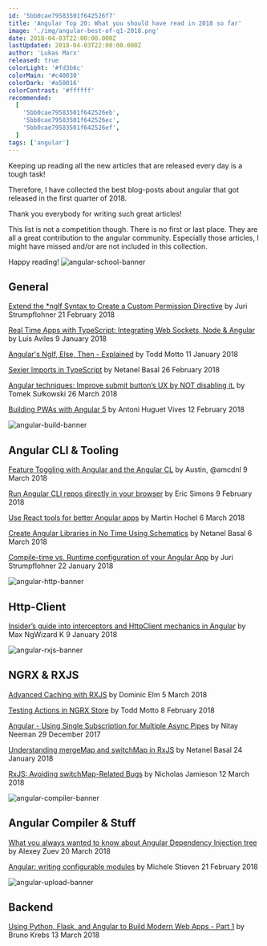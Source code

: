 ```yaml
---
id: '5bb0cae79583501f642526f7'
title: 'Angular Top 20: What you should have read in 2018 so far'
image: './img/angular-best-of-q1-2018.png'
date: 2018-04-03T22:00:00.000Z
lastUpdated: 2018-04-03T22:00:00.000Z
author: 'Lukas Marx'
released: true
colorLight: '#fd3b6c'
colorMain: '#c40030'
colorDark: '#a50016'
colorContrast: '#ffffff'
recommended:
  [
    '5bb0cae79583501f642526eb',
    '5bb0cae79583501f642526ec',
    '5bb0cae79583501f642526ef',
  ]
tags: ['angular']
---
```


Keeping up reading all the new articles that are released every day is a tough task!

Therefore, I have collected the best blog-posts about angular that got released in the first quarter of 2018.

Thank you everybody for writing such great articles!

This list is not a competition though. There is no first or last place. They are all a great contribution to the angular community. Especially those articles, I might have missed and/or are not included in this collection.

Happy reading!
![angular-school-banner](./img/angular-school-banner.png)

## General

[Extend the \*ngIf Syntax to Create a Custom Permission Directive](https://juristr.com/blog/2018/02/angular-permission-directive/)
by Juri Strumpflohner
21 February 2018

[Real Time Apps with TypeScript: Integrating Web Sockets, Node & Angular](https://medium.com/dailyjs/real-time-apps-with-typescript-integrating-web-sockets-node-angular-e2b57cbd1ec1)
by Luis Aviles
9 January 2018

[Angular's NgIf, Else, Then - Explained](https://toddmotto.com/angular-ngif-else-then)
by Todd Motto
11 January 2018

[Sexier Imports in TypeScript](https://netbasal.com/sexier-imports-in-typescript-e3c645bdd3c6)
by Netanel Basal
26 February 2018

[Angular techniques: Improve submit button’s UX by NOT disabling it.](https://medium.com/@tomsu/angular-techniques-improve-submit-buttons-ux-by-not-disabling-it-896992a94a38)
by Tomek Sułkowski
26 March 2018

[Building PWAs with Angular 5](https://www.codementor.io/antonihuguetvives/building-pwas-with-angular-5-gerfaz88x)
by Antoni Huguet Vives
12 February 2018

![angular-build-banner](./img/angular-build-banner.png)

## Angular CLI & Tooling

[Feature Toggling with Angular and the Angular CL](https://medium.com/@amcdnl/feature-toggling-with-angular-and-the-angular-cli-eccf38369b3f)
by Austin, @amcdnl
9 March 2018

[Run Angular CLI repos directly in your browser](https://blog.angular.io/run-angular-cli-repos-directly-in-your-browser-41332fd80901)
by Eric Simons
9 February 2018

[Use React tools for better Angular apps](https://medium.com/@martin_hotell/use-react-tools-for-better-angular-apps-b0f14f3f8114)
by Martin Hochel
6 March 2018

[Create Angular Libraries in No Time Using Schematics](https://netbasal.com/create-angular-libraries-in-no-time-using-schematics-513cb1e08a5e)
by Netanel Basal
6 March 2018

[Compile-time vs. Runtime configuration of your Angular App](https://juristr.com/blog/2018/01/ng-app-runtime-config/)
by Juri Strumpflohner
22 January 2018

![angular-http-banner](./img/angular-http-banner.png)

## Http-Client

[Insider’s guide into interceptors and HttpClient mechanics in Angular](https://blog.angularindepth.com/insiders-guide-into-interceptors-and-httpclient-mechanics-in-angular-103fbdb397bf)
by Max NgWizard K
9 January 2018

![angular-rxjs-banner](./img/angular-rxjs-banner.png)

## NGRX & RXJS

[Advanced Caching with RXJS](https://blog.thoughtram.io/angular/2018/03/05/advanced-caching-with-rxjs.html)
by Dominic Elm
5 March 2018

[Testing Actions in NGRX Store](https://toddmotto.com/ngrx-store-testing-actions)
by Todd Motto
8 February 2018

[Angular - Using Single Subscription for Multiple Async Pipes](http://nitayneeman.com/posts/using-single-subscription-for-multiple-async-pipes-in-angular/)
by Nitay Neeman
29 December 2017

[Understanding mergeMap and switchMap in RxJS](https://netbasal.com/understanding-mergemap-and-switchmap-in-rxjs-13cf9c57c885)
by Netanel Basal
24 January 2018

[RxJS: Avoiding switchMap-Related Bugs](https://blog.angularindepth.com/switchmap-bugs-b6de69155524)
by Nicholas Jamieson
12 March 2018

![angular-compiler-banner](./img/angular-compiler-banner.png)

## Angular Compiler & Stuff

[What you always wanted to know about Angular Dependency Injection tree](https://blog.angularindepth.com/angular-dependency-injection-and-tree-shakeable-tokens-4588a8f70d5d)
by Alexey Zuev
20 March 2018

[Angular: writing configurable modules](https://medium.com/@michelestieven/angular-writing-configurable-modules-69e6ea23ea42)
by Michele Stieven
21 February 2018

![angular-upload-banner](./img/angular-upload-banner.png)

## Backend

[Using Python, Flask, and Angular to Build Modern Web Apps - Part 1](https://auth0.com/blog/using-python-flask-and-angular-to-build-modern-apps-part-1/)
by Bruno Krebs
13 March 2018
